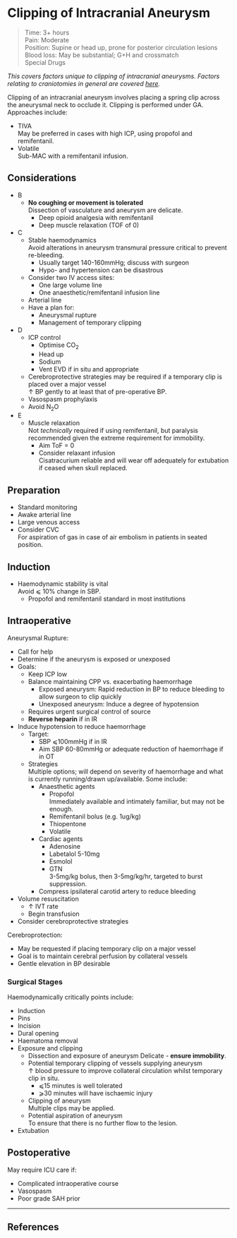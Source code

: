 # Clipping of Intracranial Aneurysm

>Time: 3+ hours <br>
>Pain: Moderate <br>
>Position: Supine or head up, prone for posterior circulation lesions <br>
>Blood loss: May be substantial; G+H and crossmatch <br>
>Special Drugs

*This covers factors unique to clipping of intracranial aneurysms. Factors relating to craniotomies in general are covered [here](/anaesthesia/neuro/craniotomy.md).*


Clipping of an intracranial aneurysm involves placing a spring clip across the aneurysmal neck to occlude it. Clipping is performed under GA. Approaches include:

* TIVA\
May be preferred in cases with high ICP, using propofol and remifentanil.
* Volatile\
Sub-MAC with a remifentanil infusion.


## Considerations

* B
	* **No coughing or movement is tolerated**\
	Dissection of vasculature and aneurysm are delicate.
		* Deep opioid analgesia with remifentanil
		* Deep muscle relaxation (TOF of 0)
* C
	* Stable haemodynamics\
	Avoid alterations in aneurysm transmural pressure critical to prevent re-bleeding.
		* Usually target 140-160mmHg; discuss with surgeon
		* Hypo- and hypertension can be disastrous
	* Consider two IV access sites:\
		* One large volume line
		* One anaesthetic/remifentanil infusion line
	* Arterial line
	* Have a plan for:
		* Aneurysmal rupture
		* Management of temporary clipping
* D
	* ICP control
		* Optimise CO~2~
		* Head up
		* Sodium
		* Vent EVD if in situ and appropriate
	* Cerebroprotective strategies may be required if a temporary clip is placed over a major vessel\
	↑ BP gently to at least that of pre-operative BP.
	* Vasospasm prophylaxis
	* Avoid N~2~O

* E
	* Muscle relaxation\
	Not *technically* required if using remifentanil, but paralysis recommended given the extreme requirement for immobility.
		* Aim ToF = 0
		* Consider relaxant infusion\
		Cisatracurium reliable and will wear off adequately for extubation if ceased when skull replaced.

## Preparation

* Standard monitoring
* Awake arterial line
* Large venous access
* Consider CVC\
For aspiration of gas in case of air embolism in patients in seated position.


## Induction

* Haemodynamic stability is vital\
Avoid ⩽ 10% change in SBP.
	* Propofol and remifentanil standard in most institutions


## Intraoperative

Aneurysmal Rupture:

* Call for help
* Determine if the aneurysm is exposed or unexposed
* Goals:
	* Keep ICP low
	* Balance maintaining CPP vs. exacerbating haemorrhage\
		* Exposed aneurysm: Rapid reduction in BP to reduce bleeding to allow surgeon to clip quickly
		* Unexposed aneurysm: Induce a degree of hypotension
	* Requires urgent surgical control of source
	* **Reverse heparin** if in IR
* Induce hypotension to reduce haemorrhage\
	* Target:
		* SBP ⩽100mmHg if in IR
		* Aim SBP 60-80mmHg or adequate reduction of haemorrhage if in OT
	* Strategies\
	Multiple options; will depend on severity of haemorrhage and what is currently running/drawn up/available. Some include:
		* Anaesthetic agents
			* Propofol\
			Immediately available and intimately familiar, but may not be enough.
			* Remifentanil bolus (e.g. 1ug/kg)\
			* Thiopentone\
			* Volatile
		* Cardiac agents
			* Adenosine
			* Labetalol 5-10mg
			* Esmolol
			* GTN\
			3-5mg/kg bolus, then 3-5mg/kg/hr, targeted to burst suppression.
		* Compress ipsilateral carotid artery to reduce bleeding
* Volume resuscitation
	* ↑ IVT rate
	* Begin transfusion
* Consider cerebroprotective strategies



Cerebroprotection:

* May be requested if placing temporary clip on a major vessel
* Goal is to maintain cerebral perfusion by collateral vessels
* Gentle elevation in BP desirable


### Surgical Stages

Haemodynamically critically points include:

* Induction
* Pins
* Incision
* Dural opening
* Haematoma removal
* Exposure and clipping
	* Dissection and exposure of aneurysm
	Delicate - **ensure immobility**.
	* Potential temporary clipping of vessels supplying aneurysm\
	↑ blood pressure to improve collateral circulation whilst temporary clip in situ.
		* ⩽15 minutes is well tolerated
		* ⩾30 minutes will have ischaemic injury
	* Clipping of aneurysm\
	Multiple clips may be applied.
	* Potential aspiration of aneurysm\
	To ensure that there is no further flow to the lesion.
* Extubation






## Postoperative

May require ICU care if:

* Complicated intraoperative course
* Vasospasm
* Poor grade SAH prior


---

## References
